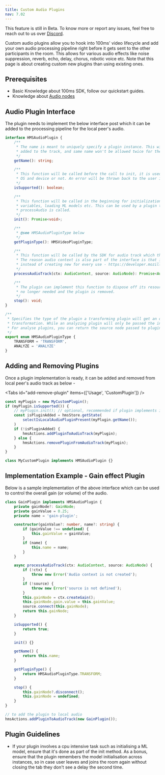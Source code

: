 ```yaml
---
title: Custom Audio Plugins
nav: 7.02
---
```


<Note type="warning">
    This feature is still in Beta. To know more or report any issues, feel free to reach out to us
    over <a href={'https://discord.com/invite/kGdmszyzq2'}>Discord</a>.
</Note>

Custom audio plugins allow you to hook into 100ms' video lifecycle and add your own audio processing
pipeline right before it gets sent to the other participants in the room. This allows for various audio effects like
noise suppression, reverb, echo, delay, chorus, robotic voice etc.
Note that this page is about creating custom new plugins than using existing ones.

## Prerequisites

-   Basic Knowledge about 100ms SDK, follow our quickstart guides.
-   Knowledge about [Audio nodes](https://developer.mozilla.org/en-US/docs/Web/API/AudioNode)

## Audio Plugin Interface

The plugin needs to implement the below interface post which it can be added to the processing pipeline for the local peer's audio.

```ts section=AudioPluginInterface sectionIndex=1
interface HMSAudioPlugin {
    /**
     * The name is meant to uniquely specify a plugin instance. This will be used to track number of plugins
     * added to the track, and same name won't be allowed twice for the same audio track.
     */
    getName(): string;

    /**
     * This function will be called before the call to init, it is used to check whether the plugin supports current
     * OS and device or not. An error will be thrown back to the user if they try to use an unsupported plugin.
     */
    isSupported(): boolean;

    /**
     * This function will be called in the beginning for initialization which may include tasks like setting up
     * variables, loading ML models etc. This can be used by a plugin to ensure it's prepared at the time
     * processAudio is called.
     */
    init(): Promise<void>;

    /**
     * @see HMSAudioPluginType below
     */
    getPluginType(): HMSVideoPluginType;

    /**
     * This function will be called by the SDK for audio track which the plugin needs to process.
     * The reason audio context is also part of the interface is that it's recommeneded to reuse on audio context
     * instead of creating new for every use - https://developer.mozilla.org/en-US/docs/Web/API/AudioContext
     */
    processAudioTrack(ctx: AudioContext, source: AudioNode): Promise<AudioNode>;

    /**
     * The plugin can implement this function to dispose off its resources. It'll be called when the processor instance is
     * no longer needed and the plugin is removed.
     */
    stop(): void;
}

/**
 * Specifies the type of the plugin a transforming plugin will get an output audio node to give the resulting
 * transformation. While an analyzing plugin will only be passed the input node.
 * For analyse plugins, you can return the source node passed to plugin.processTrack to not modify anything
 */
export enum HMSAudioPluginType {
    TRANSFORM = 'TRANSFORM',
    ANALYZE = 'ANALYZE'
}
```

## Adding and Removing Plugins

Once a plugin implementation is ready, it can be added and removed from local peer's audio track as below -

<Tabs id="add-remove-plugin" items={['Usage', 'CustomPlugin']} />

<Tab id='add-remove-plugin-0'>

```js section=AddingAndRemovingPlugins sectionIndex=1 tab=Usage
const myPlugin = new MyCustomPlugin();
if (myPlugin.isSupported()) {
    // myPlugin.init(); // optional, recommended if plugin implements it, you can show a loader here in the UI
    const isPluginAdded = hmsStore.getState(
        selectIsLocalAudioPluginPresent(myPlugin.getName());
    )
    if (!isPluginAdded) {
        hmsActions.addPluginToAudioTrack(myPlugin);
    } else {
        hmsActions.removePluginFromAudioTrack(myPlugin);
    }
}
```

</Tab>

<Tab id='add-remove-plugin-1'>

```ts section=AddingAndRemovingPlugins sectionIndex=1 tab=CustomPlugin
class MyCustomPlugin implements HMSAudioPlugin {}
```

</Tab>

## Implementation Example - Gain effect Plugin

Below is a sample implementation of the above interface which can be used to control the overall gain (or volume) of the audio.

```ts section=ImplementationExample sectionIndex=1
class GainPlugin implements HMSAudioPlugin {
    private gainNode?: GainNode;
    private gainValue = 0.25;
    private name = 'gain-plugin';

    constructor(gainValue?: number, name?: string) {
        if (gainValue !== undefined) {
            this.gainValue = gainValue;
        }
        if (name) {
            this.name = name;
        }
    }

    async processAudioTrack(ctx: AudioContext, source: AudioNode) {
        if (!ctx) {
            throw new Error('Audio context is not created');
        }
        if (!source) {
            throw new Error('source is not defined');
        }
        this.gainNode = ctx.createGain();
        this.gainNode.gain.value = this.gainValue;
        source.connect(this.gainNode);
        return this.gainNode;
    }

    isSupported() {
        return true;
    }

    init() {}

    getName() {
        return this.name;
    }

    getPluginType() {
        return HMSAudioPluginType.TRANSFORM;
    }

    stop() {
        this.gainNode?.disconnect();
        this.gainNode = undefined;
    }
}

// to add the plugin to local audio
hmsActions.addPluginToAudioTrack(new GainPlugin());
```

## Plugin Guidelines

-   If your plugin involves a cpu intensive task such as initialising a ML model, ensure that it's done as part of the init method.
    As a bonus, ensure that the plugin remembers the model initialisation across instances, so in case user leaves and joins the room again
    without closing the tab they don't see a delay the second time.
